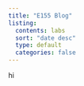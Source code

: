 ```yaml
---
title: "E155 Blog"
listing:
  contents: labs
  sort: "date desc"
  type: default
  categories: false
---
```


hi